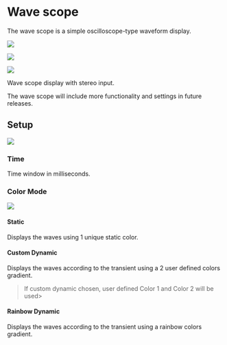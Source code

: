 # Wave scope
The wave scope is a simple oscilloscope-type waveform display.

![](https://flux-shared.s3.amazonaws.com/doc_images/Analyzer/Wavescope/Main2.png)

![](https://flux-shared.s3.amazonaws.com/doc_images/Analyzer/Wavescope/Main3.png)

![](https://flux-shared.s3.amazonaws.com/doc_images/Analyzer/Wavescope/Main1.png)

Wave scope display with stereo input.

:::{.callout-note}
The wave scope will include more functionality and settings in future releases.
:::

<!-- ALLVERSION-->

## Setup
![](https://flux-shared.s3.amazonaws.com/doc_images/Analyzer/Wavescope/Setup.png)

### Time
Time window in milliseconds.

### Color Mode

![](https://flux-shared.s3.amazonaws.com/doc_images/Analyzer/Wavescope/ColorModes.png)

#### Static
Displays the waves using 1 unique static color.

#### Custom Dynamic
Displays the waves according to the transient using a 2 user defined colors gradient.

>If custom dynamic chosen, user defined Color 1 and Color 2 will be used>


#### Rainbow Dynamic
Displays the waves according to the transient using a rainbow colors gradient.

<!-- ALLVERSION-->
<!-- TODO: Need image-->
